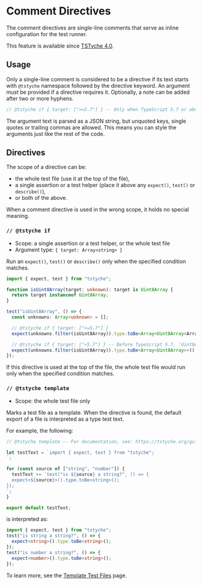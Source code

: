 
# Comment Directives

The comment directives are single-line comments that serve as inline configuration for the test runner.

<Note>

This feature is available since [TSTyche 4.0](../releases/tstyche-4.mdx).

</Note>

## Usage

Only a single-line comment is considered to be a directive if its text starts with `@tstyche` namespace followed by the directive keyword. An argument must be provided if a directive requires it. Optionally, a note can be added after two or more hyphens.

```ts
// @tstyche if { target: [">=5.7"] } -- Only when TypeScript 5.7 or above is used
```

<Tip>

The argument text is parsed as a JSON string, but unquoted keys, single quotes or trailing commas are allowed. This means you can style the arguments just like the rest of the code.

</Tip>

## Directives

The scope of a directive can be:

- the whole test file (use it at the top of the file),
- a single assertion or a test helper (place it above any `expect()`, `test()` or `describe()`),
- or both of the above.

<Warning>

When a comment directive is used in the wrong scope, it holds no special meaning.

</Warning>

### `// @tstyche if`

- Scope: a single assertion or a test helper, or the whole test file
- Argument type: `{ target: Array<string> }`

Run an `expect()`, `test()` or `describe()` only when the specified condition matches.

```ts
import { expect, test } from "tstyche";

function isUint8Array(target: unknown): target is Uint8Array {
  return target instanceof Uint8Array;
}

test("isUint8Array", () => {
  const unknowns: Array<unknown> = [];

  // @tstyche if { target: [">=5.7"] }
  expect(unknowns.filter(isUint8Array)).type.toBe<Array<Uint8Array<ArrayBufferLike>>>();

  // @tstyche if { target: ["<5.7"] } -- Before TypeScript 5.7, 'Uint8Array' was not generic
  expect(unknowns.filter(isUint8Array)).type.toBe<Array<Uint8Array>>();
});
```

If this directive is used at the top of the file, the whole test file would run only when the specified condition matches.

### `// @tstyche template`

- Scope: the whole test file only

Marks a test file as a template. When the directive is found, the default export of a file is interpreted as a type test text.

For example, the following:

```ts
// @tstyche template -- For documentation, see: https://tstyche.org/guide/template-test-files

let testText = `import { expect, test } from "tstyche";
`;

for (const source of ["string", "number"]) {
  testText += `test("is ${source} a string?", () => {
  expect<${source}>().type.toBe<string>();
});
`;
}

export default testText;
```

is interpreted as:

```ts
import { expect, test } from "tstyche";
test("is string a string?", () => {
  expect<string>().type.toBe<string>();
});
test("is number a string?", () => {
  expect<number>().type.toBe<string>();
});
```

To learn more, see the [Template Test Files](../guide/template-test-files.mdx) page.
